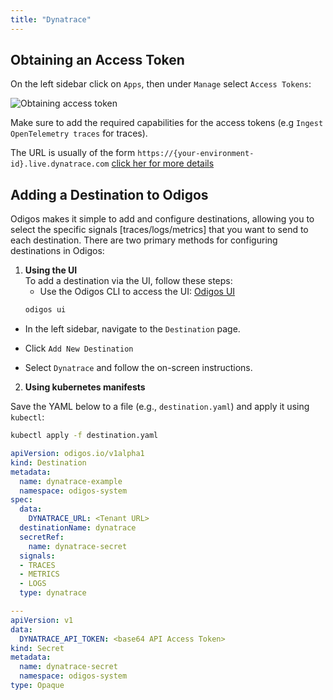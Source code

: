 ---
title: "Dynatrace"
---

## Obtaining an Access Token

On the left sidebar click on `Apps`, then under `Manage` select `Access Tokens`:

<Frame>
    <img src="/backends/images/dynatrace1.png" alt="Obtaining access token" />
</Frame>

Make sure to add the required capabilities for the access tokens (e.g `Ingest OpenTelemetry traces` for traces).

The URL is usually of the form `https://{your-environment-id}.live.dynatrace.com` [click her for more details](https://docs.dynatrace.com/docs/extend-dynatrace/opentelemetry/getting-started/otlp-export)

## Adding a Destination to Odigos

Odigos makes it simple to add and configure destinations, allowing you to select the specific signals [traces/logs/metrics] that you want to send to each destination. There are two primary methods for configuring destinations in Odigos:

1. **Using the UI**  
   To add a destination via the UI, follow these steps:
   - Use the Odigos CLI to access the UI: [Odigos UI](https://docs.odigos.io/cli/odigos_ui)
   ```bash
   odigos ui
    ```
- In the left sidebar, navigate to the `Destination` page.

- Click `Add New Destination`

- Select `Dynatrace` and follow the on-screen instructions.



2. **Using kubernetes manifests**

Save the YAML below to a file (e.g., `destination.yaml`) and apply it using `kubectl`:

```bash
kubectl apply -f destination.yaml
```


```yaml
apiVersion: odigos.io/v1alpha1
kind: Destination
metadata:
  name: dynatrace-example
  namespace: odigos-system
spec:
  data:
    DYNATRACE_URL: <Tenant URL>
  destinationName: dynatrace
  secretRef:
    name: dynatrace-secret
  signals:
  - TRACES
  - METRICS
  - LOGS
  type: dynatrace

---
apiVersion: v1
data:
  DYNATRACE_API_TOKEN: <base64 API Access Token>
kind: Secret
metadata:
  name: dynatrace-secret
  namespace: odigos-system
type: Opaque
```